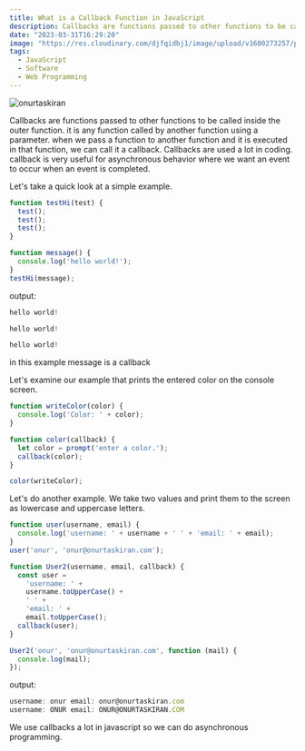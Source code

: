 ```yaml
---
title: What is a Callback Function in JavaScript
description: Callbacks are functions passed to other functions to be called inside the outer function. it is any function called by another function using a parameter.
date: "2023-03-31T16:29:20"
image: "https://res.cloudinary.com/djfqidbj1/image/upload/v1680273257/pnhfznhpjz14octyim9g.jpg"
tags:
  - JavaScript
  - Software
  - Web Programming
---
```


<img className="w-full rounded-xl" src="https://res.cloudinary.com/djfqidbj1/image/upload/v1680273257/pnhfznhpjz14octyim9g.jpg" alt="onurtaskiran" />

Callbacks are functions passed to other functions to be called inside the outer function. it is any function called by another function using a parameter. when we pass a function to another function and it is executed in that function, we can call it a callback. Callbacks are used a lot in coding. callback is very useful for asynchronous behavior where we want an event to occur when an event is completed.

Let's take a quick look at a simple example.

```javascript
function testHi(test) {
  test();
  test();
  test();
}

function message() {
  console.log('hello world!');
}
testHi(message);
```

output:
```javascript
hello world!

hello world!

hello world!
```

in this example message is a callback

Let's examine our example that prints the entered color on the console screen.

```javascript
function writeColor(color) {
  console.log('Color: ' + color);
}

function color(callback) {
  let color = prompt('enter a color.');
  callback(color);
}

color(writeColor);
```

Let's do another example. We take two values ​​and print them to the screen as lowercase and uppercase letters.

```javascript
function user(username, email) {
  console.log('username: ' + username + ' ' + 'email: ' + email);
}
user('onur', 'onur@onurtaskiran.com');

function User2(username, email, callback) {
  const user =
    'username: ' +
    username.toUpperCase() +
    ' ' +
    'email: ' +
    email.toUpperCase();
  callback(user);
}

User2('onur', 'onur@onurtaskiran.com', function (mail) {
  console.log(mail);
});
```

output:
```javascript
username: onur email: onur@onurtaskiran.com
username: ONUR email: ONUR@ONURTASKIRAN.COM
```

We use callbacks a lot in javascript so we can do asynchronous programming.